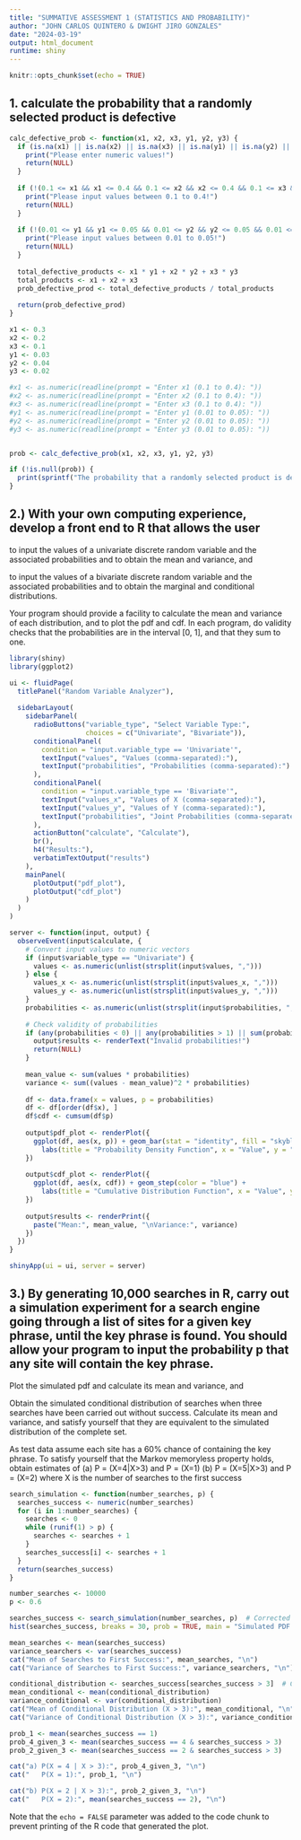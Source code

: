 ---
title: "SUMMATIVE ASSESSMENT 1 (STATISTICS AND PROBABILITY)"
author: "JOHN CARLOS QUINTERO & DWIGHT JIRO GONZALES"
date: "2024-03-19"
output: html_document
runtime: shiny
---

```{r setup, include=FALSE}
knitr::opts_chunk$set(echo = TRUE)
```

## 1. calculate the probability that a randomly selected product is defective

```{r}
calc_defective_prob <- function(x1, x2, x3, y1, y2, y3) {
  if (is.na(x1) || is.na(x2) || is.na(x3) || is.na(y1) || is.na(y2) || is.na(y3)) {
    print("Please enter numeric values!")
    return(NULL)
  }
  
  if (!(0.1 <= x1 && x1 <= 0.4 && 0.1 <= x2 && x2 <= 0.4 && 0.1 <= x3 && x3 <= 0.4)) {
    print("Please input values between 0.1 to 0.4!")
    return(NULL)
  }
  
  if (!(0.01 <= y1 && y1 <= 0.05 && 0.01 <= y2 && y2 <= 0.05 && 0.01 <= y3 && y3 <= 0.05)) {
    print("Please input values between 0.01 to 0.05!")
    return(NULL)
  }
  
  total_defective_products <- x1 * y1 + x2 * y2 + x3 * y3
  total_products <- x1 + x2 + x3
  prob_defective_prod <- total_defective_products / total_products
  
  return(prob_defective_prod)
}

x1 <- 0.3
x2 <- 0.2
x3 <- 0.1
y1 <- 0.03
y2 <- 0.04
y3 <- 0.02

#x1 <- as.numeric(readline(prompt = "Enter x1 (0.1 to 0.4): "))
#x2 <- as.numeric(readline(prompt = "Enter x2 (0.1 to 0.4): "))
#x3 <- as.numeric(readline(prompt = "Enter x3 (0.1 to 0.4): "))
#y1 <- as.numeric(readline(prompt = "Enter y1 (0.01 to 0.05): "))
#y2 <- as.numeric(readline(prompt = "Enter y2 (0.01 to 0.05): "))
#y3 <- as.numeric(readline(prompt = "Enter y3 (0.01 to 0.05): "))


prob <- calc_defective_prob(x1, x2, x3, y1, y2, y3)

if (!is.null(prob)) {
  print(sprintf("The probability that a randomly selected product is defective is: %.2f%%", prob * 100))
}
```

## 2.) With your own computing experience, develop a front end to R that allows the user
to input the values of a univariate discrete random variable and the associated probabilities and to obtain the mean and variance, and

to input the values of a bivariate discrete random variable and the associated probabilities and to obtain the marginal and conditional distributions.

Your program should provide a facility to calculate the mean and variance of each distribution, and to plot the pdf and cdf. In each program, do validity checks that the probabilities are in the interval [0, 1], and that they sum to one.

```{r}
library(shiny)
library(ggplot2)

ui <- fluidPage(
  titlePanel("Random Variable Analyzer"),
  
  sidebarLayout(
    sidebarPanel(
      radioButtons("variable_type", "Select Variable Type:",
                   choices = c("Univariate", "Bivariate")),
      conditionalPanel(
        condition = "input.variable_type == 'Univariate'",
        textInput("values", "Values (comma-separated):"),
        textInput("probabilities", "Probabilities (comma-separated):")
      ),
      conditionalPanel(
        condition = "input.variable_type == 'Bivariate'",
        textInput("values_x", "Values of X (comma-separated):"),
        textInput("values_y", "Values of Y (comma-separated):"),
        textInput("probabilities", "Joint Probabilities (comma-separated):")
      ),
      actionButton("calculate", "Calculate"),
      br(),
      h4("Results:"),
      verbatimTextOutput("results")
    ),
    mainPanel(
      plotOutput("pdf_plot"),
      plotOutput("cdf_plot")
    )
  )
)

server <- function(input, output) {
  observeEvent(input$calculate, {
    # Convert input values to numeric vectors
    if (input$variable_type == "Univariate") {
      values <- as.numeric(unlist(strsplit(input$values, ",")))
    } else {
      values_x <- as.numeric(unlist(strsplit(input$values_x, ",")))
      values_y <- as.numeric(unlist(strsplit(input$values_y, ",")))
    }
    probabilities <- as.numeric(unlist(strsplit(input$probabilities, ",")))
    
    # Check validity of probabilities
    if (any(probabilities < 0) || any(probabilities > 1) || sum(probabilities) != 1) {
      output$results <- renderText("Invalid probabilities!")
      return(NULL)
    }
    
    mean_value <- sum(values * probabilities)
    variance <- sum((values - mean_value)^2 * probabilities)
    
    df <- data.frame(x = values, p = probabilities)
    df <- df[order(df$x), ]
    df$cdf <- cumsum(df$p)
    
    output$pdf_plot <- renderPlot({
      ggplot(df, aes(x, p)) + geom_bar(stat = "identity", fill = "skyblue") +
        labs(title = "Probability Density Function", x = "Value", y = "Probability")
    })
    
    output$cdf_plot <- renderPlot({
      ggplot(df, aes(x, cdf)) + geom_step(color = "blue") +
        labs(title = "Cumulative Distribution Function", x = "Value", y = "Cumulative Probability")
    })
    
    output$results <- renderPrint({
      paste("Mean:", mean_value, "\nVariance:", variance)
    })
  })
}

shinyApp(ui = ui, server = server)
```

## 3.)  By generating 10,000 searches in R, carry out a simulation experiment for a search engine going through a list of sites for a given key phrase, until the key phrase is found. You should allow your program to input the probability p that any site will contain the key phrase.

Plot the simulated pdf and calculate its mean and variance, and

Obtain the simulated conditional distribution of searches when three searches have been carried out without success. Calculate its mean and variance, and satisfy yourself that they are equivalent to the simulated distribution of the complete set.

As test data assume each site has a 60% chance of containing the key phrase.
To satisfy yourself that the Markov memoryless property holds, obtain estimates of
(a) P = (X=4|X>3) and P = (X=1) 
(b) P = (X=5|X>3) and P = (X=2) 
where X is the number of searches to the first success


```{r}
search_simulation <- function(number_searches, p) {
  searches_success <- numeric(number_searches)
  for (i in 1:number_searches) {
    searches <- 0
    while (runif(1) > p) {
      searches <- searches + 1
    }
    searches_success[i] <- searches + 1 
  }
  return(searches_success)
}

number_searches <- 10000
p <- 0.6

searches_success <- search_simulation(number_searches, p)  # Corrected num_searches to number_searches
hist(searches_success, breaks = 30, prob = TRUE, main = "Simulated PDF of Searches to First Success", xlab = "Number of Searches to First Success")

mean_searches <- mean(searches_success)
variance_searchers <- var(searches_success)
cat("Mean of Searches to First Success:", mean_searches, "\n")
cat("Variance of Searches to First Success:", variance_searchers, "\n")

conditional_distribution <- searches_success[searches_success > 3]  # Corrected searches_to_success to searches_success
mean_conditional <- mean(conditional_distribution)
variance_conditional <- var(conditional_distribution)
cat("Mean of Conditional Distribution (X > 3):", mean_conditional, "\n")
cat("Variance of Conditional Distribution (X > 3):", variance_conditional, "\n")

prob_1 <- mean(searches_success == 1)
prob_4_given_3 <- mean(searches_success == 4 & searches_success > 3)
prob_2_given_3 <- mean(searches_success == 2 & searches_success > 3)

cat("a) P(X = 4 | X > 3):", prob_4_given_3, "\n")
cat("   P(X = 1):", prob_1, "\n")

cat("b) P(X = 2 | X > 3):", prob_2_given_3, "\n")
cat("   P(X = 2):", mean(searches_success == 2), "\n")

```

Note that the `echo = FALSE` parameter was added to the code chunk to prevent printing of the R code that generated the plot.
